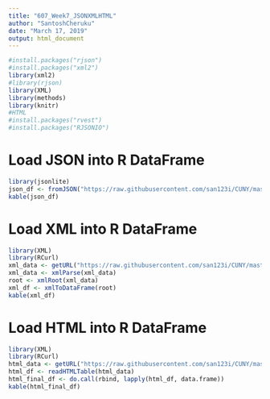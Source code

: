 ```yaml
---
title: "607_Week7_JSONXMLHTML"
author: "SantoshCheruku"
date: "March 17, 2019"
output: html_document
---
```



```r
#install.packages("rjson")
#install.packages("xml2")
library(xml2)
#library(rjson)
library(XML)
library(methods)
library(knitr)
#HTML
#install.packages("rvest")
#install.packages("RJSONIO")


```
# Load JSON into R DataFrame
```r
library(jsonlite)  
json_df <- fromJSON("https://raw.githubusercontent.com/san123i/CUNY/master/Semester1/607/Week7_JSON/Books.json")
kable(json_df)

```

# Load XML into R DataFrame
```r

library(XML)
library(RCurl)
xml_data <- getURL("https://raw.githubusercontent.com/san123i/CUNY/master/Semester1/607/Week7_JSON/Books.xml")
xml_data <- xmlParse(xml_data)
root <- xmlRoot(xml_data)
xml_df <- xmlToDataFrame(root)
kable(xml_df)
```

# Load HTML into R DataFrame
```r
library(XML)
library(RCurl)
html_data <- getURL("https://raw.githubusercontent.com/san123i/CUNY/master/Semester1/607/Week7_JSON/Books.html")
html_df <- readHTMLTable(html_data)
html_final_df <- do.call(rbind, lapply(html_df, data.frame))
kable(html_final_df)

```





